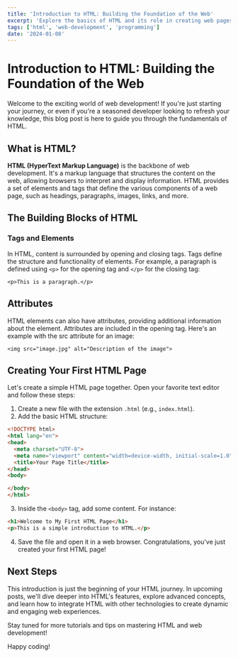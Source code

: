 ```yaml
---
title: 'Introduction to HTML: Building the Foundation of the Web'
excerpt: 'Explore the basics of HTML and its role in creating web pages.'
tags: ['html', 'web-development', 'programming']
date: '2024-01-08'
---
```


# Introduction to HTML: Building the Foundation of the Web

Welcome to the exciting world of web development! If you're just starting your journey, or even if you're a seasoned developer looking to refresh your knowledge, this blog post is here to guide you through the fundamentals of HTML.

## What is HTML?

**HTML (HyperText Markup Language)** is the backbone of web development. It's a markup language that structures the content on the web, allowing browsers to interpret and display information. HTML provides a set of elements and tags that define the various components of a web page, such as headings, paragraphs, images, links, and more.

## The Building Blocks of HTML

### Tags and Elements

In HTML, content is surrounded by opening and closing tags. Tags define the structure and functionality of elements. For example, a paragraph is defined using `<p>` for the opening tag and `</p>` for the closing tag:

`<p>This is a paragraph.</p>`
## Attributes

HTML elements can also have attributes, providing additional information about the element. Attributes are included in the opening tag. Here's an example with the src attribute for an image:

`<img src="image.jpg" alt="Description of the image">`

## Creating Your First HTML Page
Let's create a simple HTML page together. Open your favorite text editor and follow these steps:

1. Create a new file with the extension `.html` (e.g., `index.html`).
2. Add the basic HTML structure:

```html
<!DOCTYPE html>
<html lang="en">
<head>
  <meta charset="UTF-8">
  <meta name="viewport" content="width=device-width, initial-scale=1.0">
  <title>Your Page Title</title>
</head>
<body>

</body>
</html>
```
3. Inside the `<body>` tag, add some content. For instance:
```html
<h1>Welcome to My First HTML Page</h1>
<p>This is a simple introduction to HTML.</p>
```

4. Save the file and open it in a web browser. Congratulations, you've just created your first HTML page!

## Next Steps
This introduction is just the beginning of your HTML journey. In upcoming posts, we'll dive deeper into HTML's features, explore advanced concepts, and learn how to integrate HTML with other technologies to create dynamic and engaging web experiences.

Stay tuned for more tutorials and tips on mastering HTML and web development!

Happy coding!

